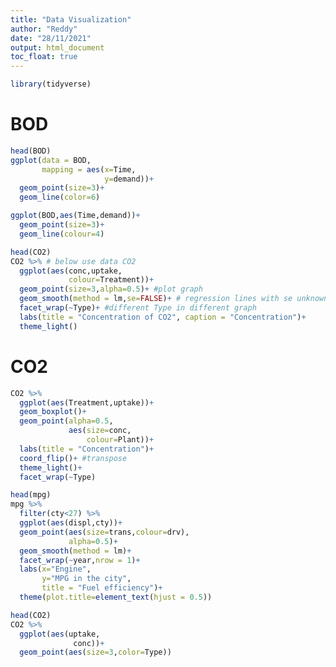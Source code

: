 ```yaml
---
title: "Data Visualization"
author: "Reddy"
date: "28/11/2021"
output: html_document
toc_float: true
---
```


```r
library(tidyverse)
```

# BOD
```r
head(BOD)
ggplot(data = BOD,
       mapping = aes(x=Time,
                     y=demand))+
  geom_point(size=3)+
  geom_line(color=6)
```

```r
ggplot(BOD,aes(Time,demand))+
  geom_point(size=3)+
  geom_line(colour=4)
```
```r
head(CO2)
CO2 %>% # below use data CO2
  ggplot(aes(conc,uptake, 
             colour=Treatment))+
  geom_point(size=3,alpha=0.5)+ #plot graph
  geom_smooth(method = lm,se=FALSE)+ # regression lines with se unknown
  facet_wrap(~Type)+ #different Type in different graph
  labs(title = "Concentration of CO2", caption = "Concentration")+
  theme_light()
```

# CO2
```r
CO2 %>% 
  ggplot(aes(Treatment,uptake))+
  geom_boxplot()+
  geom_point(alpha=0.5,
             aes(size=conc,
                 colour=Plant))+
  labs(title = "Concentration")+
  coord_flip()+ #transpose
  theme_light()+
  facet_wrap(~Type)
```
```r
head(mpg)
mpg %>% 
  filter(cty<27) %>% 
  ggplot(aes(displ,cty))+
  geom_point(aes(size=trans,colour=drv),
             alpha=0.5)+
  geom_smooth(method = lm)+
  facet_wrap(~year,nrow = 1)+
  labs(x="Engine",
       y="MPG in the city",
       title = "Fuel efficiency")+
  theme(plot.title=element_text(hjust = 0.5))
```
```r
head(CO2)
CO2 %>% 
  ggplot(aes(uptake,
              conc))+
  geom_point(aes(size=3,color=Type))
```

